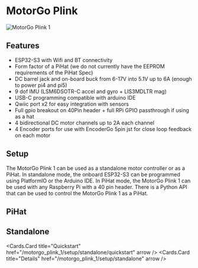 
# MotorGo Plink

<Image src="assets/plink.png" alt="MotorGo Plink 1" width={500} height={500} />

## Features
* ESP32-S3 with Wifi and BT connectivity
* Form factor of a PiHat (we do not currently have the EEPROM requirements of the PiHat Spec)
* DC barrel jack and on-board buck from 6-17V into 5.1V up to 6A (enough to power pi4 and pi5)
* 9 dof IMU (LSM6DSOTR-C accel and gyro + LIS3MDLTR mag)
* USB-C programming compatible with arduino IDE
* Qwiic port x2 for easy integration with sensors
* Full gpio breakout on 40Pin header + full RPi GPIO passthrough if using as a hat
* 4 bidirectional DC motor channels up to 2A each channel
* 4 Encoder ports for use with EncoderGo 5pin jst for close loop feedback on each motor

## Setup
The MotorGo Plink 1 can be used as a standalone motor controller or as a PiHat. In standalone mode, the onboard ESP32-S3 can be programmed using PlatformIO or the Arduino IDE. In PiHat mode, the MotorGo Plink 1 can be used with any Raspberry Pi with a 40 pin header. There is a Python API that can be used to control the MotorGo Plink 1 as a PiHat.

## PiHat
<Cards>
  <Cards.Card
    title="Quickstart"
    href="/motorgo_plink_1/setup/pihat/quickstart"
    arrow
  />
  <Cards.Card
    title="Details"
    href="/motorgo_plink_1/setup/pihat"
    arrow
  />

</Cards>

## Standalone
<Cards>

  <Cards.Card
    title="Quickstart"
    href="/motorgo_plink_1/setup/standalone/quickstart"
    arrow
  />
  <Cards.Card
    title="Details"
    href="/motorgo_plink_1/setup/standalone"
    arrow
  />

</Cards>